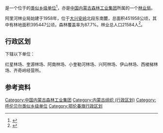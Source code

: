 {{中国乡级行政区|15/07/23/410/000
|行政区全称           = {{PAGENAMEBASE}}<br>阿里河森林工业有限公司
|上级行政区           = [[中国内蒙古森林工业集团|中国内蒙古森林工业集团]]<br>[[内蒙古大兴安岭重点国有林管理局|内蒙古大兴安岭重点国有林管理局]]
|政府驻地             = [[鄂伦春自治旗|鄂伦春自治旗]][[阿里河镇|阿里河镇]]
}}

'''{{PAGENAMEBASE}}'''是一个位于{{PRC admin/fullname|15/07/23/410/000|3}}的[[类似乡级单位|类似乡级单位]]<ref>{{PRC admin/ref sgc|{{PRC admin/parent|15/07/23/410/000}}}}</ref>，亦是[[中国内蒙古森林工业集团|中国内蒙古森林工业集团]]所属的一个[[林业局|林业局]]。

阿里河林业局始建于1958年，位于[[大兴安岭|大兴安岭]]北段东南麓，总面积451958公顷，其中有林地面积395447公顷，森林覆盖率为87.7%。林业总人口21584人<ref>{{cite book |editor=李洪君 |title=《内蒙古大兴安岭林管局中国内蒙古森工集团统计资料汇编》 |date=2012.08 |publisher=中国统计出版社 |isbn=978-7-5037-6535-3}}</ref>。

== 行政区划 ==
{{PAGENAMEBASE}}下辖以下单位：

红星林场、奎源林场、阿南林场、小奎勒河林场、兴阿林场、伊山林场、西棱梯林场、齐奇岭经营所。

== 参考资料 ==
{{Reflist}}

{{鄂伦春自治旗行政区划}}
{{中华人民共和国林业区划|蒙}}
{{内蒙古行政区划小作品}}

[[Category:中国内蒙古森林工业集团|Category:中国内蒙古森林工业集团]]
[[Category:内蒙古组织_(行政区划)|Category:内蒙古组织 (行政区划)]]
[[Category:呼伦贝尔类似乡级单位|Category:呼伦贝尔类似乡级单位]]
[[Category:鄂伦春旗行政区划|Category:鄂伦春旗行政区划]]